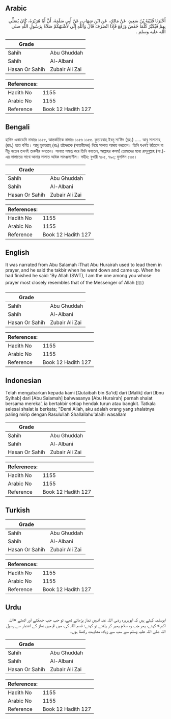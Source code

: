 ## Arabic


<div dir="rtl" lang="ar" style={{fontSize:'larger',backgroundColor:'#f8f9fa',padding:20}}>
أَخْبَرَنَا قُتَيْبَةُ بْنُ سَعِيدٍ، عَنْ مَالِكٍ، عَنِ ابْنِ شِهَابٍ، عَنْ أَبِي سَلَمَةَ، أَنَّ أَبَا هُرَيْرَةَ، كَانَ يُصَلِّي بِهِمْ فَيُكَبِّرُ كُلَّمَا خَفَضَ وَرَفَعَ فَإِذَا انْصَرَفَ قَالَ وَاللَّهِ إِنِّي لأَشْبَهُكُمْ صَلاَةً بِرَسُولِ اللَّهِ صلى الله عليه وسلم ‏.‏
</div>
<div style={{backgroundColor:'#f8f9fa',padding:20, marginBottom: 10}}><table> <thead> <tr> <th>Grade</th> <th></th> </tr> </thead> <tbody> <tr><td>Sahih</td><td>Abu Ghuddah</td></tr><tr><td>Sahih</td><td>Al-Albani</td></tr><tr><td>Hasan Or Sahih</td><td>Zubair Ali Zai</td></tr></tbody></table><table> <thead> <tr> <th>References:</th> <th></th> </tr> </thead> <tbody><tr><td>Hadith No</td><td>1155</td></tr><tr><td>Arabic No</td><td>1155</td></tr><tr><td>Reference</td><td>Book 12 Hadith 127</td></tr></tbody></table></div>

## Bengali


<div dir="ltr" lang="bn" style={{fontSize:'larger',backgroundColor:'#f8f9fa',padding:20}}>
হাদিস একাডেমি নাম্বারঃ ১১৫৫, আন্তর্জাতিক নাম্বারঃ ১১৫৬ ১১৫৫. কুতায়বাহ্ ইবনু সা'ঈদ (রহ.) ..... আবু সালামাহ্ (রহ.) হতে বর্ণিত। আবূ হুরায়রাহ্ (রাঃ) তাঁদেরকে (সাহাবীদের) নিয়ে সালাত আদায় করতেন। তিনি যখনই উঠতেন বা নীচু হতেন তখনই তাকবীর বলতেন। সালাত সমাপ্ত করে তিনি বলতেন, আল্লাহর কসম! তোমাদের মধ্যে রাসূলুল্লাহ (সা.)-এর সালাতের সাথে আমার সালাত অধিক সামঞ্জস্যশীল। সহীহ: বুখারী ৭৮৫, ৭৯০; মুসলিম ৫৩৫।
</div>
<div style={{backgroundColor:'#f8f9fa',padding:20, marginBottom: 10}}><table> <thead> <tr> <th>Grade</th> <th></th> </tr> </thead> <tbody> <tr><td>Sahih</td><td>Abu Ghuddah</td></tr><tr><td>Sahih</td><td>Al-Albani</td></tr><tr><td>Hasan Or Sahih</td><td>Zubair Ali Zai</td></tr></tbody></table><table> <thead> <tr> <th>References:</th> <th></th> </tr> </thead> <tbody><tr><td>Hadith No</td><td>1155</td></tr><tr><td>Arabic No</td><td>1155</td></tr><tr><td>Reference</td><td>Book 12 Hadith 127</td></tr></tbody></table></div>

## English


<div dir="ltr" lang="en" style={{fontSize:'larger',backgroundColor:'#f8f9fa',padding:20}}>
It was narrated from Abu Salamah :That Abu Hurairah used to lead them in prayer, and he said the takbir when he went down and came up. When he had finished he said: 'By Allah (SWT), I am the one among you whose prayer most closely resembles that of the Messenger of Allah (ﷺ)
</div>
<div style={{backgroundColor:'#f8f9fa',padding:20, marginBottom: 10}}><table> <thead> <tr> <th>Grade</th> <th></th> </tr> </thead> <tbody> <tr><td>Sahih</td><td>Abu Ghuddah</td></tr><tr><td>Sahih</td><td>Al-Albani</td></tr><tr><td>Hasan Or Sahih</td><td>Zubair Ali Zai</td></tr></tbody></table><table> <thead> <tr> <th>References:</th> <th></th> </tr> </thead> <tbody><tr><td>Hadith No</td><td>1155</td></tr><tr><td>Arabic No</td><td>1155</td></tr><tr><td>Reference</td><td>Book 12 Hadith 127</td></tr></tbody></table></div>

## Indonesian


<div dir="ltr" lang="id" style={{fontSize:'larger',backgroundColor:'#f8f9fa',padding:20}}>
Telah mengabarkan kepada kami [Qutaibah bin Sa'id] dari [Malik] dari [Ibnu Syihab] dari [Abu Salamah] bahwasanya [Abu Hurairah] pernah shalat bersama mereka', ia bertakbir setiap hendak turun atau bangkit. Tatkala selesai shalat ia berkata; "Demi Allah, aku adalah orang yang shalatnya paling mirip dengan Rasulullah Shallallahu'alaihi wasallam
</div>
<div style={{backgroundColor:'#f8f9fa',padding:20, marginBottom: 10}}><table> <thead> <tr> <th>Grade</th> <th></th> </tr> </thead> <tbody> <tr><td>Sahih</td><td>Abu Ghuddah</td></tr><tr><td>Sahih</td><td>Al-Albani</td></tr><tr><td>Hasan Or Sahih</td><td>Zubair Ali Zai</td></tr></tbody></table><table> <thead> <tr> <th>References:</th> <th></th> </tr> </thead> <tbody><tr><td>Hadith No</td><td>1155</td></tr><tr><td>Arabic No</td><td>1155</td></tr><tr><td>Reference</td><td>Book 12 Hadith 127</td></tr></tbody></table></div>

## Turkish


<div dir="ltr" lang="tr" style={{fontSize:'larger',backgroundColor:'#f8f9fa',padding:20}}>

</div>
<div style={{backgroundColor:'#f8f9fa',padding:20, marginBottom: 10}}><table> <thead> <tr> <th>Grade</th> <th></th> </tr> </thead> <tbody> <tr><td>Sahih</td><td>Abu Ghuddah</td></tr><tr><td>Sahih</td><td>Al-Albani</td></tr><tr><td>Hasan Or Sahih</td><td>Zubair Ali Zai</td></tr></tbody></table><table> <thead> <tr> <th>References:</th> <th></th> </tr> </thead> <tbody><tr><td>Hadith No</td><td>1155</td></tr><tr><td>Arabic No</td><td>1155</td></tr><tr><td>Reference</td><td>Book 12 Hadith 127</td></tr></tbody></table></div>

## Urdu


<div dir="rtl" lang="ur" style={{fontSize:'larger',backgroundColor:'#f8f9fa',padding:20}}>
ابوسلمہ کہتے ہیں کہ ابوہریرہ رضی اللہ عنہ انہیں نماز پڑھاتے تھے، تو جب جب جھکتے اور اٹھتے «اللہ اکبر» کہتے، پھر جب وہ سلام پھیر کر پلٹتے تو کہتے: قسم اللہ کی، میں تم میں نماز کے اعتبار سے رسول اللہ صلی اللہ علیہ وسلم سے سب سے زیادہ مشابہت رکھتا ہوں۔
</div>
<div style={{backgroundColor:'#f8f9fa',padding:20, marginBottom: 10}}><table> <thead> <tr> <th>Grade</th> <th></th> </tr> </thead> <tbody> <tr><td>Sahih</td><td>Abu Ghuddah</td></tr><tr><td>Sahih</td><td>Al-Albani</td></tr><tr><td>Hasan Or Sahih</td><td>Zubair Ali Zai</td></tr></tbody></table><table> <thead> <tr> <th>References:</th> <th></th> </tr> </thead> <tbody><tr><td>Hadith No</td><td>1155</td></tr><tr><td>Arabic No</td><td>1155</td></tr><tr><td>Reference</td><td>Book 12 Hadith 127</td></tr></tbody></table></div>